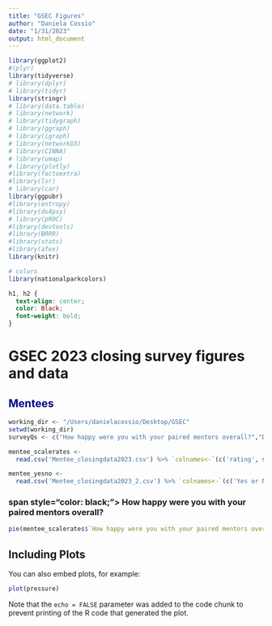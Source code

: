 ```yaml
---
title: "GSEC Figures"
author: "Daniela Cossio"
date: "1/31/2023"
output: html_document
---
```

```r
library(ggplot2)
#(plyr)
library(tidyverse)
# library(dplyr)
# library(tidyr)
library(stringr)
# library(data.table)
# library(network)
# library(tidygraph)
# library(ggraph)
# library(igraph)
# library(networkD3)
# library(CINNA)
# library(umap)
# library(plotly)
#library(factoextra)
#library(lsr)
# library(car)
library(ggpubr)
#library(entropy)
#library(ds4psy)
# library(pROC)
#library(devtools)
#library(BRRR)
#library(stats)
#library(afex)
library(knitr)

# colors
library(nationalparkcolors) 


```

```css
h1, h2 {
  text-align: center;
  color: Black;
  font-weight: bold;
}
```
# GSEC 2023 closing survey figures and data 

## <span style="color: darkblue;">Mentees </span>  {.tabset .tabset-dropdown}
```r
working_dir <- "/Users/danielacossio/Desktop/GSEC" 
setwd(working_dir)
surveyQs <- c("How happy were you with your paired mentors overall?","Did you get in touch with your mentors as often as you had liked?", "How happy are you overall with Científico Latino GSEC program?", "Did being part of GSEC help you navigate your 1st yr of grad school in any way?","Did being part of GSEC help you build community or feel empowered as a 1st year in any way?")

mentee_scalerates <-
  read.csv('Mentee_closingdata2023.csv') %>% `colnames<-`(c('rating', surveyQs[1:3]))

mentee_yesno <- 
  read.csv('Mentee_closingdata2023_2.csv') %>% `colnames<-`(c('Yes or No', surveyQs[4:5]))

```

### span style="color: black;"> How happy were you with your paired mentors overall? </span>
```r

pie(mentee_scalerates$`How happy were you with your paired mentors overall?`,labels = mentee_scalerates$rating, col = park_palette("MtRainier"), main = "How happy were you with your paired mentors overall?" )

```



## Including Plots

You can also embed plots, for example:

```r
plot(pressure)
```

Note that the `echo = FALSE` parameter was added to the code chunk to prevent printing of the R code that generated the plot.
